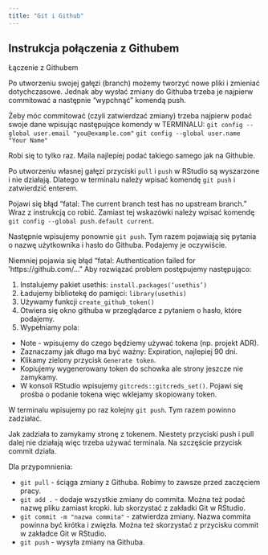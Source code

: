 ```yaml
---
title: "Git i Github"
---
```


## Instrukcja połączenia z Githubem

Łączenie z Githubem

Po utworzeniu swojej gałęzi (branch) możemy tworzyć nowe pliki i zmieniać dotychczasowe. Jednak aby wysłać zmiany do Githuba trzeba je najpierw commitować a następnie "wypchnąć" komendą push.

Żeby móc commitować (czyli zatwierdzać zmiany) trzeba najpierw podać swoje dane wpisując następujące komendy w TERMINALU:
  `git config --global user.email "you@example.com"`
  `git config --global user.name "Your Name"`
  
Robi się to tylko raz. Maila najlepiej podać takiego samego jak na Githubie.
  
Po utworzeniu własnej gałęzi przyciski `pull` i `push` w RStudio są wyszarzone i nie działają.
Dlatego w terminalu należy wpisać komendę `git push` i zatwierdzić enterem.

Pojawi się błąd "fatal: The current branch test has no upstream branch." Wraz z instrukcją co robić.
Zamiast tej wskazówki należy wpisać komendę `git config --global push.default current`.

Następnie wpisujemy ponownie `git push`.
Tym razem pojawiają się pytania o nazwę użytkownika i hasło do Githuba. Podajemy je oczywiście.

Niemniej pojawia się błąd "fatal: Authentication failed for 'https://github.com/..."
Aby rozwiązać problem postępujemy następująco:

1. Instalujemy pakiet usethis: `install.packages(‘usethis’)`
2. Ładujemy bibliotekę do pamięci: `library(usethis)`
3. Używamy funkcji `create_github_token()`
4. Otwiera się okno githuba w przeglądarce z pytaniem o hasło, które podajemy.
5. Wypełniamy pola:
- Note - wpisujemy do czego będziemy używać tokena (np. projekt ADR).
- Zaznaczamy jak długo ma być ważny: Expiration, najlepiej 90 dni.
- Klikamy zielony przycisk `Generate token`.
- Kopiujemy wygenerowany token do schowka ale strony jeszcze nie zamykamy.
- W konsoli RStudio wpisujemy `gitcreds::gitcreds_set()`. Pojawi się prośba o podanie tokena więc wklejamy skopiowany token.

W terminalu wpisujemy po raz kolejny `git push`. Tym razem powinno zadziałać.

Jak zadziała to zamykamy stronę z tokenem. Niestety przyciski push i pull dalej nie działają więc trzeba używać terminala. Na szczęście przycisk commit działa.

Dla przypomnienia:

- `git pull` - ściąga zmiany z Githuba. Robimy to zawsze przed zaczęciem pracy.
- `git add .` - dodaje wszystkie zmiany do commita. Można też podać nazwę pliku zamiast kropki. lub skorzystać z zakładki Git w RStudio.
- `git commit -m "nazwa commita"` - zatwierdza zmiany. Nazwa commita powinna być krótka i zwięzła. Można też skorzystać z przycisku commit w zakładce Git w RStudio.
- `git push` - wysyła zmiany na Githuba.
